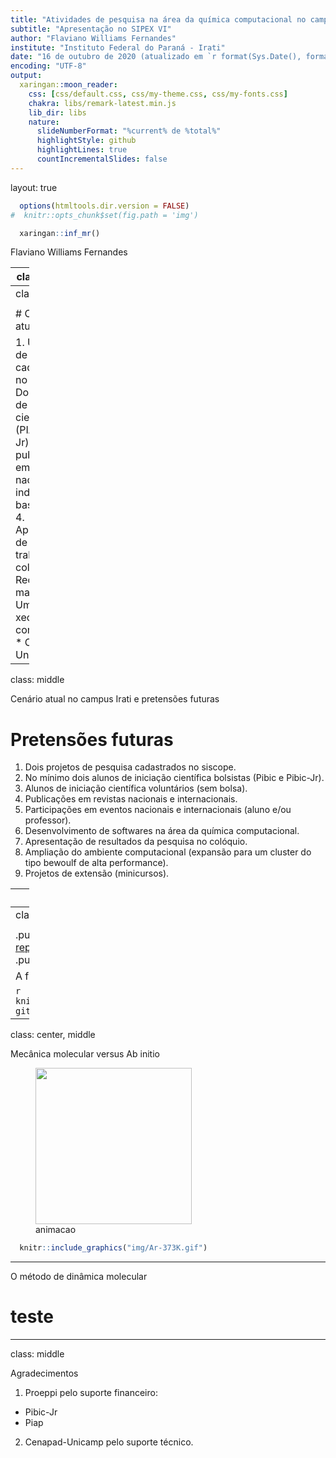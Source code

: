 ```yaml
---
title: "Atividades de pesquisa na área da química computacional no campus Irati"
subtitle: "Apresentação no SIPEX VI"
author: "Flaviano Williams Fernandes"
institute: "Instituto Federal do Paraná - Irati"
date: "16 de outubro de 2020 (atualizado em `r format(Sys.Date(), format='%d/%m/%Y')`)"
encoding: "UTF-8"
output:
  xaringan::moon_reader:
    css: [css/default.css, css/my-theme.css, css/my-fonts.css]
    chakra: libs/remark-latest.min.js
    lib_dir: libs
    nature:
      slideNumberFormat: "%current% de %total%"
      highlightStyle: github
      highlightLines: true
      countIncrementalSlides: false
---
```

layout: true

```r
  options(htmltools.dir.version = FALSE)
#  knitr::opts_chunk$set(fig.path = 'img')
```

```r
  xaringan::inf_mr()
```

<div class="my-footer"><span>Flaviano Williams Fernandes</span></div>

---
class: middle

<div class="my-header"><span>Flaviano Williams Fernandes</span></div>

# Sumário

1. Cenário atual no campus Irati e pretensões futuras
2. A questão ambiental
3. As vantagens e desvantagens da simulação computacional
4. Mecânica molecular versus Ab initio
5. O método de dinâmica molecular

---
class: middle

<div class="my-header"><span>Cenário atual no campus Irati e pretensões futuras</span></div>

# Cenário atual

1. Um projeto de pesquisa cadastrado no siscope.
2. Dois alunos de iniciação científica (PIAP, Pibic-Jr).
3. Uma publicação em revista nacional indexada na base scopus.
4. Apresentação de um trabalho no colóquio.
5. Recursos materiais:
  * Um servidor xeon quadi-core (PIAP).
  * Cenapad-Unicamp.

---
class: middle

<div class="my-header"><span>Cenário atual no campus Irati e pretensões futuras</span></div>

# Pretensões futuras

1. Dois projetos de pesquisa cadastrados no siscope.
2. No mínimo dois alunos de iniciação científica bolsistas (Pibic e Pibic-Jr).
3. Alunos de iniciação científica voluntários (sem bolsa).
4. Publicações em revistas nacionais e internacionais.
5. Participações em eventos nacionais e internacionais (aluno e/ou professor).
6. Desenvolvimento de softwares na área da química computacional.
7. Apresentação de resultados da pesquisa no colóquio.
8. Ampliação do ambiente computacional (expansão para um cluster do tipo bewoulf de alta performance).
9. Projetos de extensão (<alert>minicursos</alert>).

---
class: left

<div class="my-header"><span>A questão ambiental</span></div>

A equação abaixo não funciona...

\begin{eqnarray}
  f(x) & = & ax+b,\\
  g(x) & = & ax^2-bx+c.
\end{eqnarray}

No entanto tem outra melhor...

\begin{equation}
  \boxed{h(x)=\left<\psi|\psi\right>.}
\end{equation}

---
class: left

<div class="my-header"><span>As vantagens e desvantagens da simulação computacional</span></div>

.pull-left[
  A figura a seguir mostra o [repositório](https://github.com/flavianowilliams) do programa HICOLM.
]
.pull-right[
xxxx
]

A figura a seguir

```r
  knitr::include_graphics("img/pagina-github.png")
```

---
class: center, middle

<div class="my-header"><span>Mecânica molecular versus Ab initio</span></div>

<figure>
  <img src="img/Ar-373K.gif" width="250" height="250"/>
  <figcaption>animacao</figcaption>
</figure>

```r
  knitr::include_graphics("img/Ar-373K.gif")
```

---

<div class="my-header"><span>O método de dinâmica molecular</span></div>

# teste

---
class: middle

<div class="my-header"><span>Agradecimentos</span></div>

1. Proeppi pelo suporte financeiro:

  * Pibic-Jr
  * Piap
  
2. Cenapad-Unicamp pelo suporte técnico.
